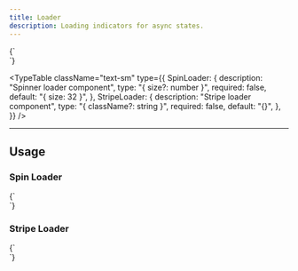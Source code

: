 ```yaml
---
title: Loader
description: Loading indicators for async states.
---
```


<LiveComponent language="tsx">
{`

  <div className="flex flex-row gap-6 items-center">
    <SpinLoader />
    <StripeLoader />
  </div>
`}
</LiveComponent>

<TypeTable
  className="text-sm"
  type={{
    SpinLoader: {
      description: "Spinner loader component",
      type: "{ size?: number }",
      required: false,
      default: "{ size: 32 }",
    },
    StripeLoader: {
      description: "Stripe loader component",
      type: "{ className?: string }",
      required: false,
      default: "{}",
    },
  }}
/>

---

## Usage

### Spin Loader

<LiveComponent language="tsx">
{`

  <div className="flex flex-row gap-6 items-center">
    <SpinLoader size={16} />
    <SpinLoader />
    <SpinLoader size={48} />
  </div>
`}
</LiveComponent>

### Stripe Loader

<LiveComponent language="tsx">
{`

  <div className="flex flex-col gap-4">
    <StripeLoader />
    <StripeLoader className="text-destructive" />
    <StripeLoader className="w-60 h-6" />
  </div>
`}
</LiveComponent>